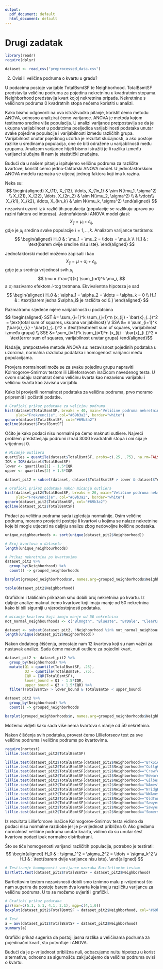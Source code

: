 ```yaml
---
output:
  pdf_document: default
  html_document: default
---
```

# Drugi zadatak

```r
library(readr)
require(dplyr)
```

```r
dataset <- read_csv("preprocessed_data.csv")
```

2. Ovisi li veličina podruma o kvartu u gradu?

U podacima postoje varijable TotalBsmtSF te Neighborhood. TotalBsmtSF predstavlja veličinu podruma za pojedinu nekretninu u kvadratnim stopama. Neighborhood predstavlja kvart kojoj nekretnina pripada. Nekretnine s veličinom podruma 0 kvadratnih stopa nećemo koristiti u analizi.

Kako bismo odgovorili na ovo istraživačko pitanje, koristit ćemo metodu ANOVA, odnosno analizirat ćemo varijance. ANOVA je metoda kojom testiramo sredine više populacija. U analizi varijance pretpostavlja se da je ukupna varijabilnost u podatcima posljedica varijabilnosti podataka unutar svake pojedine populacije i varijabilnosti između različitih grupa. Varijabilnost unutar pojedinog uzorka je rezultat slučajnosti, a ako postoje razlike u sredinama populacija, one će biti odražene u varijabilnosti među grupama. Analizom varijance htjeli bismo istražiti je li razlika između varijanci slučajna ili nam je statistički značajna.

Budući da u našem pitanju ispitujemo veličinu podruma za različite kvartove, koristit ćemo jedno-faktorski ANOVA model. U jednofaktorskom ANOVA modelu razmatra se utjecaj jednog faktora koji ima k razina.

Neka su:
$$ \begin{aligned}
  X_{11}, X_{12}, \ldots, X_{1n_1} & \sim N(\mu_1, \sigma^2) \\
  X_{21}, X_{22}, \ldots, X_{2n_2} & \sim N(\mu_2, \sigma^2) \\
  & \vdots\\
  X_{k1}, X_{k2}, \ldots, X_{kn_k} & \sim N(\mu_k, \sigma^2)
\end{aligned} $$
nezavisni uzorci iz $k$ različitih populacija (populacije se razlikuju upravo po razini faktora od interesa). Jednofaktorski ANOVA model glasi:
$$ X_{ij} = \mu_{i} + \epsilon_{ij}, $$
gdje je $\mu_{j}$ sredina svake populacije $i = 1,..,k$. Analizom varijance testiramo:
$$ \begin{aligned}
  H_0 & : \mu_1 = \mu_2 = \ldots = \mu_k \\
  H_1 & : \text{barem dvije sredine nisu iste}.
\end{aligned} $$

Jednofaktorski model možemo zapisati i kao
$$ X_{ij} = \mu + \alpha_i + \epsilon_{ij}, $$
gdje je $\mu$ srednja vrijednost svih $\mu_i$
$$ \mu = \frac{1}{k} \sum_{i=1}^k \mu_i, $$
a $\alpha_i$ nazivamo efektom $i$-tog tretmana. Ekvivalentna hipoteza je sad 
$$ \begin{aligned}
  H_0 & : \alpha_1 = \alpha_2 = \ldots = \alpha_k = 0 \\
  H_1 & : \text{barem jedna $\alpha_i$ je različita od 0.}
\end{aligned} $$

Razmatramo sljedeće mjere varijabilnosti u podatcima
$$ \begin{aligned}
SST &= \sum_{i=1}^k \sum_{j=1}^n (x_{ij} - \bar{x}_{..})^2 = \text{total sum of squares, ukupna varijabilnost} \\
SSA &= n \sum_{i=1}^k (\bar{x}_{i.} - \bar{x}_{..})^2 = \text{treatment sum of squares, varijabilnost između grupa} \\
SSE &= \sum_{i=1}^k \sum_{j=1}^n (x_{ij} - \bar{x}_{i.})^2 = \text{error sum of squares, varijabilnost unutar grupa}
\end{aligned}$$

Nadalje, pretpostavke metode ANOVA su: nezavisnost pojedinih podataka u uzorcima, normalna razdioba podataka i homogenost varijanci među populacijama.

Provjera normalnosti može se za svaku pojedinu grupu napraviti Kolmogorov-Smirnov testom ili Lillieforsovom inačicom navedenog testa. U ovom slučaju razmatrat ćemo veličinu kvarta kao nezavisnu varijablu i veličinu kvarta kao zavisnu varijablu.

Kako bi provjerili normalnost podataka za veličinu podruma, prvo moramo pripremiti i počistiti podatke. 

```r
# Graficki prikaz podataka za velicinu podruma
hist(dataset$TotalBsmtSF, breaks = 40, main="Veličine podruma nekretnina",xlab="Veličina podruma",
     ylab="Frekvencije", col="#69b3a2", border="white")
qqnorm(dataset$TotalBsmtSF, col="#69b3a2")
qqline(dataset$TotalBsmtSF)
```

Očito je kako podaci nisu normalni pa ćemo maknuti outliere. Najveći problem predstavljaju podrumi iznad 3000 kvadratnih stopa i oni čija je vrijednost 0. 

```r

# Micanje outliera
quartiles = quantile(dataset$TotalBsmtSF, probs=c(.25, .75), na.rm=FALSE)
IQR = IQR(dataset$TotalBsmtSF)
lower <- quartiles[1] - 1.5*IQR
upper <- quartiles[2] + 1.5*IQR 

dataset_pit2 = subset(dataset, dataset$TotalBsmtSF > lower & dataset$TotalBsmtSF < upper)

# Graficki prikaz podataka nakon micanja outliera
hist(dataset_pit2$TotalBsmtSF, breaks = 20, main="Veličine podruma nekretnina",xlab="Veličina podruma",
     ylab="Frekvencije", col="#69b3a2", border="white")
qqnorm(dataset_pit2$TotalBsmtSF, col="#69b3a2")
qqline(dataset_pit2$TotalBsmtSF)
```

Podaci za veličinu podruma sada izgledaju normalnije. Osim veličine podruma, moramo provjeriti postoje li kvartovi u kojima se nalaze nekretnine koje bi mogle utjecati na daljnju analizu zbog nedovoljne količine podataka.

```r
unique_neighbourhoods <- sort(unique(dataset_pit2$Neighborhood))

# Broj kvartova u datasetu
length(unique_neighbourhoods)

# Prikaz nekretnina po kvartovima
dataset_pit2 %>%
  group_by(Neighborhood) %>%
  count() -> grouped_neighborhoods

barplot(grouped_neighborhoods$n, names.arg=grouped_neighborhoods$Neighborhood, col="#69b3a2", border = "white", las=3)

table(dataset_pit2$Neighborhood)
```

Grafičkim i tabličnim prikazom smo dobili broj nekretnina po kvartu. Iz daljnje analize maknut ćemo kvartove koji imaju manje od 50 nekretnina kako bi bili sigurniji u vjerodostojnosti podataka.

```r
# micanje kvartova koji imaju manje od 50 nekretnina
not_normal_neighbourhoods <- c("Blmngtn", "Blueste", "BrDale", "ClearCr","IDOTRR", "MeadowV","Mitchel", "NoRidge","NPkVill","StoneBr", "SWISU","Timber", "Veenker")

dataset <- subset(dataset_pit2, !Neighborhood %in% not_normal_neighbourhoods)
length(unique(dataset_pit2$Neighborhood))
```

Nakon dodatnog čišćenja, preostaje nam 12 kvartova koji su nam važni za nastavak analize. Sada ćemo maknuti outliere za pojedini kvart.

```r
dataset_pit2 <- dataset_pit2 %>% 
  group_by(Neighborhood) %>% 
  mutate(Q1 = quantile(TotalBsmtSF, .25),
         Q3 = quantile(TotalBsmtSF, .75),
         IQR = IQR(TotalBsmtSF),
         lower_bound = Q1 - 1.5*IQR,
         upper_bound = Q3 + 1.5*IQR) %>%
  filter(TotalBsmtSF > lower_bound & TotalBsmtSF < upper_bound)
```

```r
dataset_pit2 %>%
  group_by(Neighborhood) %>%
  count() -> grouped_neighborhoods

barplot(grouped_neighborhoods$n, names.arg=grouped_neighborhoods$Neighborhood, col="#69b3a2", border = "white", las=3)
```

Možemo vidjeti kako sada više nema kvartova s manje od 50 nekretnina. 

Nakon čišćenja svih podataka, provest ćemo Lillieforseov test za sve veličine podruma i veličine podruma po kvartovima.

```r
require(nortest)
lillie.test(dataset_pit2$TotalBsmtSF)

lillie.test(dataset_pit2$TotalBsmtSF[dataset_pit2$Neighborhood=="BrkSide"])
lillie.test(dataset_pit2$TotalBsmtSF[dataset_pit2$Neighborhood=="CollgCr"])
lillie.test(dataset_pit2$TotalBsmtSF[dataset_pit2$Neighborhood=="Crawfor"])
lillie.test(dataset_pit2$TotalBsmtSF[dataset_pit2$Neighborhood=="Edwards"])
lillie.test(dataset_pit2$TotalBsmtSF[dataset_pit2$Neighborhood=="Gilbert"])
lillie.test(dataset_pit2$TotalBsmtSF[dataset_pit2$Neighborhood=="NAmes"])
lillie.test(dataset_pit2$TotalBsmtSF[dataset_pit2$Neighborhood=="NridgHt"])
lillie.test(dataset_pit2$TotalBsmtSF[dataset_pit2$Neighborhood=="NWAmes"])
lillie.test(dataset_pit2$TotalBsmtSF[dataset_pit2$Neighborhood=="OldTown"])
lillie.test(dataset_pit2$TotalBsmtSF[dataset_pit2$Neighborhood=="Sawyer"])
lillie.test(dataset_pit2$TotalBsmtSF[dataset_pit2$Neighborhood=="SawyerW"])
lillie.test(dataset_pit2$TotalBsmtSF[dataset_pit2$Neighborhood=="Somerst"])
```

Iz rezultata Lillieforsove inačice Kolmogorov-Smirnov testa vidimo da podaci nisu normalne razdiobe jer je p-vrijednost približna 0. Ako gledamo normalnost veličine podruma unutar kvarta, vidimo da su unutar šest kvartova podaci ipak normalno distribuirani.

Što se tiče homogenosti varijanci različitih populacija, potrebno je testirati:
$$ \begin{aligned}
  H_0 & : \sigma_1^2 = \sigma_2^2 = \ldots = \sigma_k^2 \\
  H_1 & : \text{barem dvije varijance nisu iste}.
\end{aligned} $$

```r
# Testiranje homogenosti varijance uzoraka Bartlettovim testom
bartlett.test(dataset_pit2$TotalBsmtSF ~ dataset_pit2$Neighborhood)
```

Bartlettovim testom nezavisnosti dobili smo iznimno malu p-vrijednost što nam sugerira da postoje barem dva kvarta koja imaju različitu varijancu za veličinu podruma. U to se možemo uvjeriti i grafički.

```r

# Graficki prikaz podataka
par(mar=c(5.1, 5.1, 4.1, 2.1), mgp=c(4,1,0))
boxplot(dataset_pit2$TotalBsmtSF ~ dataset_pit2$Neighborhood, col="#69b3a2", xlab = "Kvartovi", ylab="Površina podruma", las=3)
        
# Test
a = aov(dataset_pit2$TotalBsmtSF ~ dataset_pit2$Neighborhood)
summary(a)
```

Grafički prikaz sugerira da postoji jasna razlika u veličinama podruma za pojedinačni kvart, što potvrđuje i ANOVA.

Budući da je p-vrijednost približna nuli, odbacujemo nultu hipotezu u korist alternative, odnosno sa sigurnošću zaključujemo da veličina podruma ovisi o kvartu.